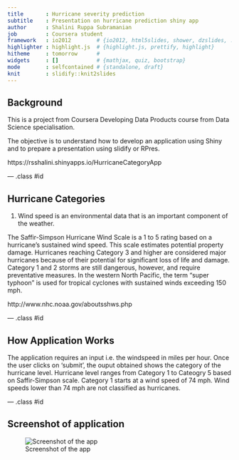 ```yaml
---
title       : Hurricane severity prediction
subtitle    : Presentation on hurricane prediction shiny app
author      : Shalini Ruppa Subramanian
job         : Coursera student
framework   : io2012        # {io2012, html5slides, shower, dzslides, ...}
highlighter : highlight.js  # {highlight.js, prettify, highlight}
hitheme     : tomorrow      # 
widgets     : []            # {mathjax, quiz, bootstrap}
mode        : selfcontained # {standalone, draft}
knit        : slidify::knit2slides
---
```


## Background

This is a project from Coursera Developing Data Products course from Data Science specialisation. 

The objective is to understand how to develop an application using Shiny and to prepare a presentation using slidify or RPres. 

https://rsshalini.shinyapps.io/HurricaneCategoryApp

--- .class #id 

## Hurricane Categories

1. Wind speed is an environmental data that is an important component of the weather. 

The Saffir-Simpson Hurricane Wind Scale is a 1 to 5 rating based on a hurricane's sustained wind speed. This scale estimates potential property damage. Hurricanes reaching Category 3 and higher are considered major hurricanes because of their potential for significant loss of life and damage. Category 1 and 2 storms are still dangerous, however, and require preventative measures. In the western North Pacific, the term "super typhoon" is used for tropical cyclones with sustained winds exceeding 150 mph.

http://www.nhc.noaa.gov/aboutsshws.php

--- .class #id 

## How Application Works

The application requires an input i.e. the windspeed in miles per hour. Once the user clicks on 'submit', the ouput obtained shows the category of the hurricane level. Hurricane level ranges from Category 1 to Cateogry 5 based on Saffir-Simpson scale. Category 1 starts at a wind speed of 74 mph. Wind speeds lower than 74 mph are not classified as hurricanes. 

--- .class #id 

## Screenshot of application

![Screenshot of the app](HurricaneCatApp.png)


